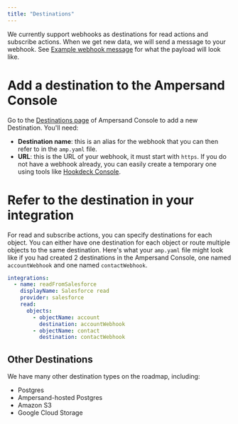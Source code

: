 ```yaml
---
title: "Destinations"
---
```


We currently support webhooks as destinations for read actions and subscribe actions. When we get new data, we will send a message to your webhook. See [Example webhook message](doc:read-actions#example-webhook-message) for what the payload will look like.

# Add a destination to the Ampersand Console

Go to the [Destinations page](https://console.withampersand.com/projects/_/destinations/new) of Ampersand Console to add a new Destination. You'll need:
* **Destination name**: this is an alias for the webhook that you can then refer to in the `amp.yaml` file.
* **URL**: this is the URL of your webhook, it must start with `https`. If you do not have a webhook already, you can easily create a temporary one using tools like [Hookdeck Console](https://console.hookdeck.com). 

# Refer to the destination in your integration

For read and subscribe actions, you can specify destinations for each object. You can either have one destination for each object or route multiple objects to the same destination. Here's what your `amp.yaml` file might look like if you had created 2 destinations in the Ampersand Console, one named `accountWebhook` and one named `contactWebhook`.


```YAML YAML
integrations:
  - name: readFromSalesforce
    displayName: Salesforce read
    provider: salesforce
    read:
      objects:
        - objectName: account
          destination: accountWebhook
        - objectName: contact
          destination: contactWebhook
```


## Other Destinations

We have many other destination types on the roadmap, including:

* Postgres
* Ampersand-hosted Postgres
* Amazon S3
* Google Cloud Storage